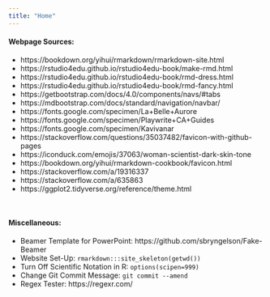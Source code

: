 ```yaml
---
title: "Home"
---
```


<div class="home-page">

#### Webpage Sources:  

- https://bookdown.org/yihui/rmarkdown/rmarkdown-site.html  
- https://rstudio4edu.github.io/rstudio4edu-book/make-rmd.html  
- https://rstudio4edu.github.io/rstudio4edu-book/rmd-dress.html  
- https://rstudio4edu.github.io/rstudio4edu-book/rmd-fancy.html  
- https://getbootstrap.com/docs/4.0/components/navs/#tabs  
- https://mdbootstrap.com/docs/standard/navigation/navbar/  
- https://fonts.google.com/specimen/La+Belle+Aurore  
- https://fonts.google.com/specimen/Playwrite+CA+Guides  
- https://fonts.google.com/specimen/Kavivanar  
- https://stackoverflow.com/questions/35037482/favicon-with-github-pages  
- https://iconduck.com/emojis/37063/woman-scientist-dark-skin-tone  
- https://bookdown.org/yihui/rmarkdown-cookbook/favicon.html  
- https://stackoverflow.com/a/19316337  
- https://stackoverflow.com/a/635863  
- https://ggplot2.tidyverse.org/reference/theme.html  

&nbsp;

#### Miscellaneous:  

- Beamer Template for PowerPoint: https://github.com/sbryngelson/Fake-Beamer
- Website Set-Up: `rmarkdown:::site_skeleton(getwd())`
- Turn Off Scientific Notation in R: `options(scipen=999)`
- Change Git Commit Message: `git commit --amend`
- Regex Tester: https://regexr.com/

</div>
